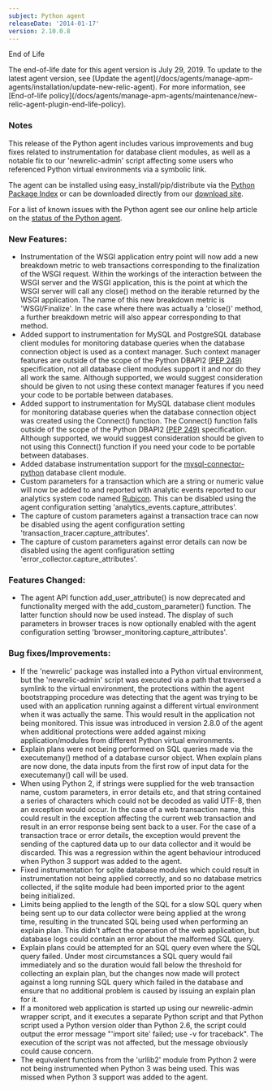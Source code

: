 ```yaml
---
subject: Python agent
releaseDate: '2014-01-17'
version: 2.10.0.8
---
```


End of Life

<Callout variant="important">
  The end-of-life date for this agent version is July 29, 2019. To update to the latest agent version, see [Update the agent](/docs/agents/manage-apm-agents/installation/update-new-relic-agent). For more information, see [End-of-life policy](/docs/agents/manage-apm-agents/maintenance/new-relic-agent-plugin-end-life-policy).
</Callout>

### Notes

This release of the Python agent includes various improvements and bug fixes related to instrumentation for database client modules, as well as a notable fix to our 'newrelic-admin' script affecting some users who referenced Python virtual environments via a symbolic link.

The agent can be installed using easy_install/pip/distribute via the [Python Package Index](https://pypi.python.org/pypi/newrelic) or can be downloaded directly from our [download site](http://download.newrelic.com/python_agent/release/).

For a list of known issues with the Python agent see our online help article on the [status of the Python agent](https://newrelic.com/docs/python/status-of-python-agent).

### New Features:

* Instrumentation of the WSGI application entry point will now add a new breakdown metric to web transactions corresponding to the finalization of the WSGI request. Within the workings of the interaction between the WSGI server and the WSGI application, this is the point at which the WSGI server will call any close() method on the iterable returned by the WSGI application. The name of this new breakdown metric is 'WSGI/Finalize'. In the case where there was actually a 'close()' method, a further breakdown metric will also appear corresponding to that method.
* Added support to instrumentation for MySQL and PostgreSQL database client modules for monitoring database queries when the database connection object is used as a context manager. Such context manager features are outside of the scope of the Python DBAPI2 [(PEP 249)](http://www.python.org/dev/peps/pep-0249/) specification, not all database client modules support it and nor do they all work the same. Although supported, we would suggest consideration should be given to not using these context manager features if you need your code to be portable between databases.
* Added support to instrumentation for MySQL database client modules for monitoring database queries when the database connection object was created using the Connect() function. The Connect() function falls outside of the scope of the Python DBAPI2 [(PEP 249)](http://www.python.org/dev/peps/pep-0249/) specification. Although supported, we would suggest consideration should be given to not using this Connect() function if you need your code to be portable between databases.
* Added database instrumentation support for the [mysql-connector-python](https://pypi.python.org/pypi/mysql-connector-python) database client module.
* Custom parameters for a transaction which are a string or numeric value will now be added to and reported with analytic events reported to our analytics system code named [Rubicon](http://newrelic.com/software-analytics). This can be disabled using the agent configuration setting 'analytics_events.capture_attributes'.
* The capture of custom parameters against a transaction trace can now be disabled using the agent configuration setting 'transaction_tracer.capture_attributes'.
* The capture of custom parameters against error details can now be disabled using the agent configuration setting 'error_collector.capture_attributes'.

### Features Changed:

* The agent API function add_user_attribute() is now deprecated and functionality merged with the add_custom_parameter() function. The latter function should now be used instead. The display of such parameters in browser traces is now optionally enabled with the agent configuration setting 'browser_monitoring.capture_attributes'.

### Bug fixes/Improvements:

* If the 'newrelic' package was installed into a Python virtual environment, but the 'newrelic-admin' script was executed via a path that traversed a symlink to the virtual environment, the protections within the agent bootstrapping procedure was detecting that the agent was trying to be used with an application running against a different virtual environment when it was actually the same. This would result in the application not being monitored. This issue was introduced in version 2.8.0 of the agent when additional protections were added against mixing application/modules from different Python virtual environments.
* Explain plans were not being performed on SQL queries made via the executemany() method of a database cursor object. When explain plans are now done, the data inputs from the first row of input data for the executemany() call will be used.
* When using Python 2, if strings were supplied for the web transaction name, custom parameters, in error details etc, and that string contained a series of characters which could not be decoded as valid UTF-8, then an exception would occur. In the case of a web transaction name, this could result in the exception affecting the current web transaction and result in an error response being sent back to a user. For the case of a transaction trace or error details, the exception would prevent the sending of the captured data up to our data collector and it would be discarded. This was a regression within the agent behaviour introduced when Python 3 support was added to the agent.
* Fixed instrumentation for sqlite database modules which could result in instrumentation not being applied correctly, and so no database metrics collected, if the sqlite module had been imported prior to the agent being initialized.
* Limits being applied to the length of the SQL for a slow SQL query when being sent up to our data collector were being applied at the wrong time, resulting in the truncated SQL being used when performing an explain plan. This didn't affect the operation of the web application, but database logs could contain an error about the malformed SQL query.
* Explain plans could be attempted for an SQL query even where the SQL query failed. Under most circumstances a SQL query would fail immediately and so the duration would fall below the threshold for collecting an explain plan, but the changes now made will protect against a long running SQL query which failed in the database and ensure that no additional problem is caused by issuing an explain plan for it.
* If a monitored web application is started up using our newrelic-admin wrapper script, and it executes a separate Python script and that Python script used a Python version older than Python 2.6, the script could output the error message "'import site' failed; use -v for traceback". The execution of the script was not affected, but the message obviously could cause concern.
* The equivalent functions from the 'urllib2' module from Python 2 were not being instrumented when Python 3 was being used. This was missed when Python 3 support was added to the agent.
